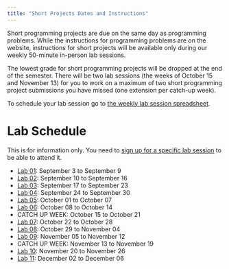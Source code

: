 ```yaml
---
title: "Short Projects Dates and Instructions"
---
```


Short programming projects are due on the same day as programming problems. While the instructions for programming problems are on the website, instructions for short projects will be available only during our weekly 50-minute in-person lab sessions. 

The lowest grade for short programming projects will be dropped at the end of the semester. There will be two lab sessions (the weeks of October 15 and November 13) for you to work on a maximum of two short programming project submissions you have missed (one extension per catch-up week).

To schedule your lab session go to [the weekly lab session spreadsheet](https://docs.google.com/spreadsheets/d/1vJNf444idLRKBJej3I9MvI7RDSk6ujV2s9kPt7CBA_Q/edit?usp=sharing).

# Lab Schedule

This is for information only. You need to [sign up for a specific lab session](https://docs.google.com/spreadsheets/d/1vJNf444idLRKBJej3I9MvI7RDSk6ujV2s9kPt7CBA_Q/edit?usp=sharing) to be able to attend it.

* [Lab 01](https://adrianapicoral.com/csc-110-lab/week-01/short-project.html): September 3 to September 9
* [Lab 02](https://adrianapicoral.com/csc-110-lab/week-02/short-project.html): September 10 to September 16
* [Lab 03](https://adrianapicoral.com/csc-110-lab/week-03/short-project.html): September 17 to September 23
* [Lab 04](https://adrianapicoral.com/csc-110-lab/week-04/short-project.html): September 24 to September 30
* [Lab 05](https://adrianapicoral.com/csc-110-lab/week-05/short-project.html): October 01 to October 07
* [Lab 06](https://adrianapicoral.com/csc-110-lab/week-06/short-project.html): October 08 to October 14
* CATCH UP WEEK: October 15 to October 21
* [Lab 07](https://adrianapicoral.com/csc-110-lab/week-07/short-project.html): October 22 to October 28
* [Lab 08](https://adrianapicoral.com/csc-110-lab/week-09/short-project.html): October 29 to November 04
* [Lab 09](https://adrianapicoral.com/csc-110-lab/week-10/short-project.html): November 05 to November 12
* CATCH UP WEEK: November 13 to November 19
* [Lab 10](https://adrianapicoral.com/csc-110-lab/week-11/short-project.html): November 20 to November 26
* [Lab 11](https://adrianapicoral.com/csc-110-lab/week-13/short-project.html): December 02 to December 06
